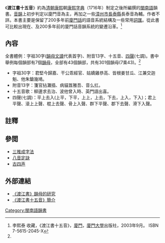 {{infobox Book
| name           = 渡江書十五音
| translator     =
| image          = 
| author         = 不詳<br>〈李熙泰 收藏〉
| cover_artist   = 
| country        = [[中國|中國]]
| language       = [[中文|中文]]
| genre          = 音韻學
| publisher      = 再版：[[廈門大學|廈門大學]]出版社
| release_date   = 1716年之後<br>再版：2003年9月
| media_type     = 平裝本
| pages          = 295
| isbn           = 7-5615-2045-X
| preceded_by    =  
| followed_by    = 
}}
{{Infobox Hokkien name
| title      = 渡江書十五音
| hanji      = 渡江書十五音
| poj        = Tō͘-kang-su Si̍p-ngó͘-im
| sinbhundzi = 
| hanlo      = 
| tl         = Tōo-kang-su Si̍p-góo-im
| bp         = Dôogāngsū Sípggnǒoyīm
| hongim     = 
| hokkienipa = 
| lm         = 
| image      = 
| image_size = 
| caption    = 
}}

《'''渡江書十五音'''》約為[[清朝|清朝]][[康熙|康熙]]朝[[康熙字典|康熙字典]]（1716年）制定之後所編撰的[[閩南語|閩南語]]韻書。[[音韻|音韻]]上初步判定以廈門音為主，再加之一些[[漳州市|漳州市]][[長泰縣|長泰縣]]長泰音為輔。作者不詳。本書主要是保留了200多年前[[廈門話|廈門話]]的語音系統結構及一些常用[[詞匯|詞匯]]。從此書可比較出現在、及200多年前的廈門話音韻系統的變遷沿革。<ref name=15yin>李熙泰 收藏，《渡江書十五音》，[[廈門|廈門]]，[[廈門大學|廈門大學]]出版社，2003年9月。 ISBN 7-5615-2045-X</ref>

==內容==
全書體例：字祖30字([[韻母|韻母]][[文白異讀|文讀]]代表首字)、附音13字、十五音、[[四聲|四聲]](七調)。書中舉例每個韻部有7個[[韻母|韻母]]，全部有43個韻部，共有301個韻母(7乘43)。<ref name=15yin/>
*字祖30字：君堅今歸嘉、干公乖經官、姑嬌雞恭高、皆根姜甘瓜、江兼交迦魁、他朱鎗幾鳩。
*附音13字：箋官拈灘插、病貓笡雅吾、音么扛。
*十五音歌：柳邊求去治、波他曾入時、英門語出喜。
*四聲(七調)：平上去入(上平，下平，上上，上去，下去，上入，下入)；君上平聲、滾上上聲、棍上去聲、骨上入聲、群下平聲、郡下去聲、滑下入聲。

==註釋==
{{reflist}}

== 參閲 ==
*[[三推成字法|三推成字法]]
*[[八音定訣|八音定訣]]
*[[古四声|古四声]]

== 外部連結 ==
*[https://web.archive.org/web/20080121062135/http://www32.ocn.ne.jp/~sunliong/lunwen-4c.htm 《渡江書》韻母的研究]
*[http://ycool.com/post/veqjn24 《渡江書十五音》簡介] {{Wayback|url=http://ycool.com/post/veqjn24 |date=20171009201300 }}

{{閩南語辭典}}
[[Category:閩南語韻書|Category:閩南語韻書]]
